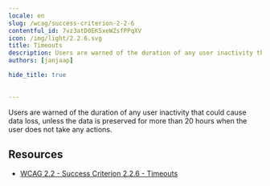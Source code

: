 ```yaml
---
locale: en
slug: /wcag/success-criterion-2-2-6
contentful_id: 7vz3atD0EK5xeWZsfPPqXV
icon: /img/light/2.2.6.svg
title: Timeouts
description: Users are warned of the duration of any user inactivity that could cause data loss, unless the data is preserved for more than 20 hours when the user does not take any actions.
authors: [janjaap]

hide_title: true

	
---
```


<Hero
  title="Timeouts"
  icon="/img/light/2.2.6.svg"
  prefix="Success Criterion 2.2.6"
  suffix="Level AAA"
/>

Users are warned of the duration of any user inactivity that could cause data loss, unless the data is preserved for more than 20 hours when the user does not take any actions.

## Resources

- [WCAG 2.2 - Success Criterion 2.2.6 - Timeouts](https://www.w3.org/TR/WCAG22/#timeouts)